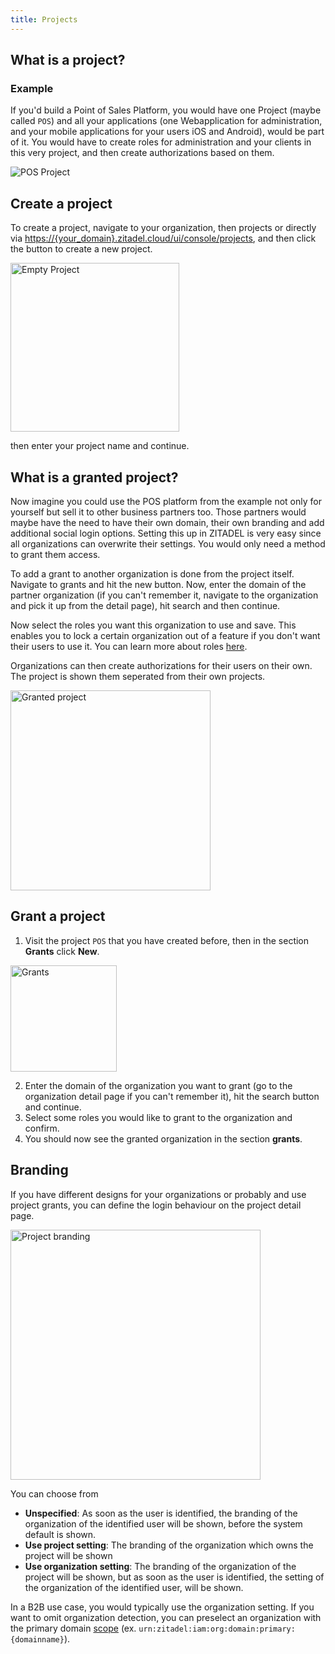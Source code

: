 ```yaml
---
title: Projects
---
```


## What is a project?


<ProjectDescription name="ProjectDescription" />

### Example

If you'd build a Point of Sales Platform, you would have one Project (maybe called `POS`) and all your applications (one Webapplication for administration, and your mobile applications for your users iOS and Android), would be part of it.
You would have to create roles for administration and your clients in this very project, and then create authorizations based on them.

![POS Project](/img/guides/console/posproject.png)

## Create a project

To create a project, navigate to your organization, then projects or directly via <https://{your_domain}.zitadel.cloud/ui/console/projects>, and then click the button to create a new project.

<img alt="Empty Project" src="/img/console_projects_empty.png" width="270px" />

then enter your project name and continue.

## What is a granted project?

Now imagine you could use the POS platform from the example not only for yourself but sell it to other business partners too.
Those partners would maybe have the need to have their own domain, their own branding and add additional social login options.
Setting this up in ZITADEL is very easy since all organizations can overwrite their settings.
You would only need a method to grant them access.

To add a grant to another organization is done from the project itself. Navigate to grants and hit the new button.
Now, enter the domain of the partner organization (if you can't remember it, navigate to the organization and pick it up from the detail page), hit search and then continue.

Now select the roles you want this organization to use and save.
This enables you to lock a certain organization out of a feature if you don't want their users to use it.
You can learn more about roles [here](./roles).

Organizations can then create authorizations for their users on their own. The project is shown them seperated from their own projects.

<img
  alt="Granted project"
  src="/img/guides/console/grantedprojectgrid.png"
  width="320px"
/>

## Grant a project

1. Visit the project `POS` that you have created before, then in the section **Grants** click **New**.

<img src="/img/guides/console/grantsmenu.png" alt="Grants" width="170px" />

2. Enter the domain of the organization you want to grant (go to the organization detail page if you can't remember it), hit the search button and continue.
3. Select some roles you would like to grant to the organization and confirm.
4. You should now see the granted organization in the section **grants**.

## Branding

If you have different designs for your organizations or probably and use project grants, you can define the login behaviour on the project detail page.

<img
  src="/img/guides/console/projectbranding.png"
  alt="Project branding"
  width="400px"
/>

You can choose from

- **Unspecified**: As soon as the user is identified, the branding of the organization of the identified user will be shown, before the system default is shown.
- **Use project setting**: The branding of the organization which owns the project will be shown
- **Use organization setting**: The branding of the organization of the project will be shown, but as soon as the user is identified, the setting of the organization of the identified user, will be shown.

In a B2B use case, you would typically use the organization setting. If you want to omit organization detection, you can preselect an organization with the primary domain [scope](/docs/apis/openidoauth/scopes#reserved-scopes) (ex. `urn:zitadel:iam:org:domain:primary:{domainname}`).
